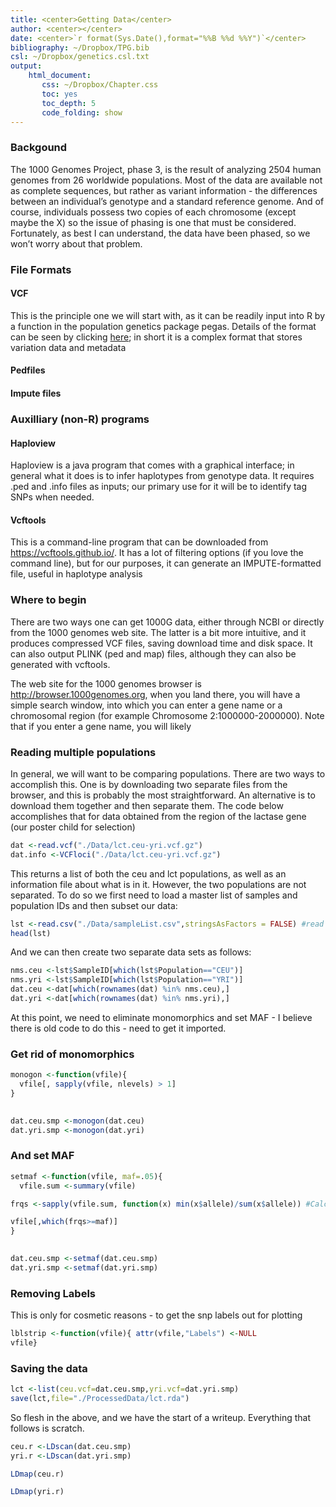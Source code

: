 ```yaml
---
title: <center>Getting Data</center>
author: <center></center>
date: <center>`r format(Sys.Date(),format="%%B %%d %%Y")`</center>
bibliography: ~/Dropbox/TPG.bib
csl: ~/Dropbox/genetics.csl.txt 
output: 
    html_document:
       css: ~/Dropbox/Chapter.css
       toc: yes
       toc_depth: 5
       code_folding: show
---
```


### Backgound

The 1000 Genomes Project, phase 3, is the result of analyzing 2504 human genomes from 26 worldwide populations.  Most of the data are available not as complete sequences, but rather as variant information - the differences between an individual's genotype and a standard reference genome.  And of course, individuals possess two copies of each chromosome (except maybe the X) so the issue of phasing is one that must be considered.  Fortunately, as best I can understand, the data have been phased, so we won't worry about that problem.

### File Formats

#### VCF
This is the principle one we will start with, as it can be readily input into R by a function in the population genetics package pegas.  Details of the format can be seen by clicking  [here](http://samtools.github.io/hts-specs/VCFv4.2.pdf); in short it is a complex format that stores variation data and metadata


#### Pedfiles

#### Impute files

### Auxilliary (non-R) programs

#### Haploview

Haploview is a java program that comes with a graphical interface; in general what it does is to infer haplotypes from genotype data.  It requires .ped and .info files as inputs; our primary use for it will be to identify tag SNPs when needed.

#### Vcftools

This is a command-line program that can be downloaded from [https://vcftools.github.io/](https://vcftools.github.io/).  It has a lot of filtering options (if you love the command line), but for our purposes, it can generate an IMPUTE-formatted file, useful in haplotype analysis

### Where to begin

There are two ways one can get 1000G data, either through NCBI or directly from the 1000 genomes web site.  The latter is a bit more intuitive, and it produces compressed VCF files, saving download time and disk space.  It can also output PLINK (ped and map) files, although they can also be generated with vcftools.

The web site for the 1000 genomes browser is [http://browser.1000genomes.org](http://browser.1000genomes.org/index.html), when you land there, you will have a simple search window, into which you can enter a gene name or a chromosomal region (for example Chromosome 2:1000000-2000000).  Note that if you enter a gene name, you will likely 

### Reading multiple populations

In general, we will want to be comparing populations.  There are two ways to accomplish this.  One is by downloading two separate files from the browser, and this is probably the most straightforward.  An alternative is to download them together and then separate them.  The code below accomplishes that for data obtained from the region of the lactase gene (our poster child for selection)
```r
dat <-read.vcf("./Data/lct.ceu-yri.vcf.gz")
dat.info <-VCFloci("./Data/lct.ceu-yri.vcf.gz")
```

This returns a list of both the ceu and lct populations, as well as an information file about what is in it.  However, the two populations are not separated.  To do so we first need to load a master list of samples and population IDs and then subset our data:

```r
lst <-read.csv("./Data/sampleList.csv",stringsAsFactors = FALSE) #read a static list of population IDs and sample codes
head(lst)
```

And we can then create two separate data sets as follows:

```r
nms.ceu <-lst$SampleID[which(lst$Population=="CEU")]
nms.yri <-lst$SampleID[which(lst$Population=="YRI")]
dat.ceu <-dat[which(rownames(dat) %in% nms.ceu),]
dat.yri <-dat[which(rownames(dat) %in% nms.yri),]
```

At this point, we need to eliminate monomorphics and set MAF - I believe there is old code to do this - need to get it imported.

### Get rid of monomorphics

```r
monogon <-function(vfile){
  vfile[, sapply(vfile, nlevels) > 1]
}
  
```



```r
dat.ceu.smp <-monogon(dat.ceu)
dat.yri.smp <-monogon(dat.yri)
```

### And set MAF

```r
setmaf <-function(vfile, maf=.05){
  vfile.sum <-summary(vfile)

frqs <-sapply(vfile.sum, function(x) min(x$allele)/sum(x$allele)) #Calculate minor allele frequencies

vfile[,which(frqs>=maf)] 
}
  
```

```r
dat.ceu.smp <-setmaf(dat.ceu.smp)
dat.yri.smp <-setmaf(dat.yri.smp)
```

### Removing Labels

This is only for cosmetic reasons - to get the snp labels out for plotting

```r
lblstrip <-function(vfile){ attr(vfile,"Labels") <-NULL
vfile}
```

### Saving the data

```r
lct <-list(ceu.vcf=dat.ceu.smp,yri.vcf=dat.yri.smp)
save(lct,file="./ProcessedData/lct.rda")
```

So flesh in the above, and we have the start of a writeup.  Everything that follows is scratch.

```r
ceu.r <-LDscan(dat.ceu.smp)
yri.r <-LDscan(dat.yri.smp)
```

```r
LDmap(ceu.r)
```

```r
LDmap(yri.r)
```

